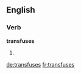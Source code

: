 ==English==

===Verb===
'''transfuses'''

# {{en-third-person singular of|transfuse}}

[[de:transfuses]]
[[fr:transfuses]]